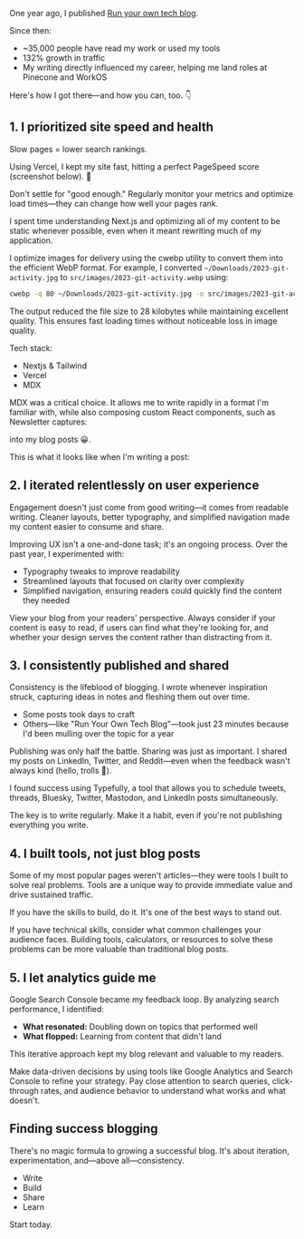 One year ago, I published [Run your own tech blog](/blog/run-your-own-tech-blog). 

Since then:
 * ~35,000 people have read my work or used my tools
 * 132% growth in traffic
 * My writing directly influenced my career, helping me land roles at Pinecone and WorkOS

Here's how I got there—and how you can, too. 👇

## 1. I prioritized site speed and health

Slow pages = lower search rankings.



Using Vercel, I kept my site fast, hitting a perfect PageSpeed score (screenshot below). 🚦

Don't settle for "good enough." Regularly monitor your metrics and optimize load times—they can change how well your pages rank. 

I spent time understanding Next.js and optimizing all of my content to be static whenever possible, even when it meant rewriting much of my application. 

I optimize images for delivery using the cwebp utility to convert them into the efficient WebP format. For example, I converted `~/Downloads/2023-git-activity.jpg` to `src/images/2023-git-activity.webp` using:

```bash
cwebp -q 80 ~/Downloads/2023-git-activity.jpg -o src/images/2023-git-activity.webp
```

The output reduced the file size to 28 kilobytes while maintaining excellent quality. This ensures fast loading times without noticeable loss in image quality.

Tech stack:
 * Nextjs & Tailwind 
 * Vercel
 * MDX

 MDX was a critical choice. It allows me to write rapidly in a format I'm familiar with, while also composing custom React components, such as Newsletter captures: 

 <NewsletterWrapper />

 into my blog posts 😀. 

 This is what it looks like when I'm writing a post: 

 

## 2. I iterated relentlessly on user experience 



Engagement doesn't just come from good writing—it comes from readable writing. Cleaner layouts, better typography, and simplified navigation made my content easier to consume and share.

Improving UX isn't a one-and-done task; it's an ongoing process. Over the past year, I experimented with:
* Typography tweaks to improve readability
* Streamlined layouts that focused on clarity over complexity
* Simplified navigation, ensuring readers could quickly find the content they needed

View your blog from your readers' perspective. Always consider if your content is easy to read, if users can find what they're looking for, and whether your design serves the content rather than distracting from it.

## 3. I consistently published and shared

Consistency is the lifeblood of blogging. I wrote whenever inspiration struck, capturing ideas in notes and fleshing them out over time.

* Some posts took days to craft
* Others—like "Run Your Own Tech Blog"—took just 23 minutes because I'd been mulling over the topic for a year

Publishing was only half the battle. Sharing was just as important. I shared my posts on LinkedIn, Twitter, and Reddit—even when the feedback wasn't always kind (hello, trolls 👋).

I found success using Typefully, a tool that allows you to schedule tweets, threads, Bluesky, Twitter, Mastodon, and LinkedIn posts simultaneously.



The key is to write regularly. Make it a habit, even if you're not publishing everything you write.

## 4. I built tools, not just blog posts



Some of my most popular pages weren't articles—they were tools I built to solve real problems. Tools are a unique way to provide immediate value and drive sustained traffic.

If you have the skills to build, do it. It's one of the best ways to stand out.

If you have technical skills, consider what common challenges your audience faces. Building tools, calculators, or resources to solve these problems can be more valuable than traditional blog posts.

## 5. I let analytics guide me 



Google Search Console became my feedback loop. By analyzing search performance, I identified:
* **What resonated:** Doubling down on topics that performed well
* **What flopped:** Learning from content that didn't land

This iterative approach kept my blog relevant and valuable to my readers.

Make data-driven decisions by using tools like Google Analytics and Search Console to refine your strategy. Pay close attention to search queries, click-through rates, and audience behavior to understand what works and what doesn't.

## Finding success blogging 

There's no magic formula to growing a successful blog. It's about iteration, experimentation, and—above all—consistency.
* Write
* Build
* Share
* Learn

Start today. 



